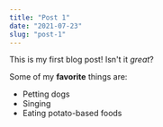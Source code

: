```yaml
---
title: "Post 1"
date: "2021-07-23"
slug: "post-1"
---
```


This is my first blog post! Isn't it *great*?

Some of my **favorite** things are:

* Petting dogs
* Singing
* Eating potato-based foods